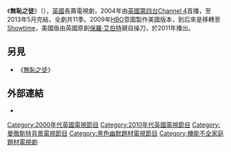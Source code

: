 {{Expand language|en}}
{{About|无耻之徒（英国电视剧）|被稱呼为无耻之徒的美国电视剧|無恥之徒_(美國電視劇)}}

{{Infobox television
| image =  [[File:Shameless_2011_Intertitle.png|265px]]
| show_name            = 无耻之徒
| original_name        = Shameless
| creator              = [[保羅·艾伯特|保羅·艾伯特]]
| genre                = [[喜劇|喜劇]]
| country              = 英國（2004－2013） <br/>美國（2011－至今）
| language             = 英语
| num_seasons          = 11（英）<br/>9- （美）
| runtime              = 
| first_aired          = 
| last_aired           = 
| related              = [[无耻之徒_(美版)|无耻之徒 (美版)]]
| website              = 
| production_website   = 
}}

《'''無恥之徒'''》（{{lang-en|'''Shameless'''}}），[[英國|英國]]長壽電視劇，2004年由[[英國第四台|英國第四台]][[Channel_4|Channel 4]]首播，至2013年5月完結，全劇共11季。2009年[[HBO|HBO]]意圖製作美國版本，到后來是移轉至[[Showtime|Showtime]]，美國版由英國原創[[保羅·艾伯特|保羅·艾伯特]]親自操刀，於2011年播出。

==另見==
*《[[無恥之徒_(美國電視劇)|無恥之徒]]》

== 外部連結 ==
*{{Channel4.com|programmes/shameless|''Shameless''}}

[[Category:2000年代英國電視節目|Category:2000年代英國電視節目]]
[[Category:2010年代英國電視節目|Category:2010年代英國電視節目]]
[[Category:曼徹斯特背景電視節目|Category:曼徹斯特背景電視節目]]
[[Category:黑色幽默題材電視節目|Category:黑色幽默題材電視節目]]
[[Category:機能不全家庭題材電視劇|Category:機能不全家庭題材電視劇]]